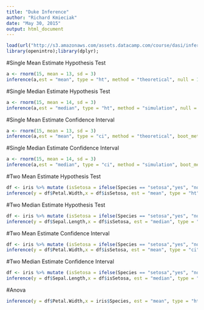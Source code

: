 ```yaml
---
title: "Duke Inference"
author: "Richard Kmieciak"
date: "May 30, 2015"
output: html_document
---
```

```r
load(url("http://s3.amazonaws.com/assets.datacamp.com/course/dasi/inference.Rdata"))
library(openintro);library(dplyr);
```

#Single Mean Estimate  Hypothesis Test
```r
a <- rnorm(15, mean = 13, sd = 3)
inference(a,est = "mean", type = "ht", method = "theoretical", null = 15, alternative = "twosided",conflevel = .95)
```

#Single Median Estimate Hypothesis Test
```r
a <- rnorm(15, mean = 14, sd = 3)
inference(a,est = "median", type = "ht", method = "simulation", null = 15, alternative = "twosided", conflevel = .95 )
```

#Single Mean Estimate  Confidence Interval
```r
a <- rnorm(15, mean = 13, sd = 3)
inference(a,est = "mean", type = "ci", method = "theoretical", boot_method = "se", conflevel = .95 )
```

#Single Median Estimate Confidence Interval
```r
a <- rnorm(15, mean = 14, sd = 3)
inference(a,est = "median", type = "ci", method = "simulation", boot_method = "perc", conflevel = .95 )
```


#Two Mean Estimate  Hypothesis Test
```r
df <- iris %>% mutate (isSetosa = ifelse(Species == "setosa","yes", "no"))
inference(y = df$Petal.Width,x = df$isSetosa, est = "mean", type = "ht",  method = "theoretical", null = 0,  alternative = "twosided" )
```

#Two Median Estimate  Hypothesis Test
```r
df <- iris %>% mutate (isSetosa = ifelse(Species == "setosa","yes", "no"))
inference(y = df$Sepal.Length,x = df$isSetosa, est = "median", type = "ht",  method = "simulation", null = 0,  alternative = "twosided" )
```

#Two Mean Estimate  Confidence Interval
```r
df <- iris %>% mutate (isSetosa = ifelse(Species == "setosa","yes", "no"))
inference(y = df$Petal.Width,x = df$isSetosa, est = "mean", type = "ci",  method = "theoretical", conflevel = .95)
```

#Two Median Estimate  Confidence Interval
```r
df <- iris %>% mutate (isSetosa = ifelse(Species == "setosa","yes", "no"))
inference(y = df$Sepal.Length,x = df$isSetosa, est = "median", type = "ci",  method = "simulation", boot_method = "perc")
```



#Anova 
```r
inference(y = df$Petal.Width,x = iris$Species, est = "mean", type = "ht",  method = "theoretical", alternative = "greater")
```



